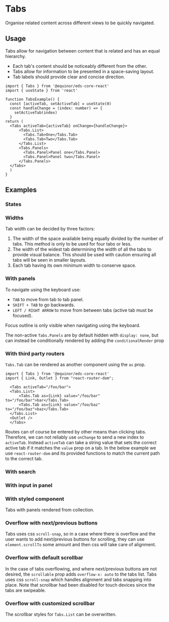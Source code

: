 
<Meta of={ComponentStories} />

# Tabs

Organise related content across different views to be quickly navigated.

<Links 
    ariaUrl="https://www.w3.org/WAI/ARIA/apg/patterns/tabpanel/"
    figmaUrl="https://www.figma.com/file/0bGXR2sCwMVSDNyyzu5BXrO5/UI%E2%80%94User-Interface?node-id=17417%3A0"
    documentationUrl="https://eds.equinor.com/0b0c666ab/p/50d3be-tabs/b/94939a"
    sourceUrl="https://github.com/equinor/design-system/blob/develop/packages/eds-core-react/src/components/Tabs/Tabs.tsx"
    npmUrl="https://www.npmjs.com/package/@equinor/eds-core-react"
/>

<Primary />
<Controls />

## Usage

Tabs allow for navigation between content that is related and has an equal hierarchy.

<ul>
    <li>Each tab's content should be noticeably different from the other.</li>
    <li>Tabs allow for information to be presented in a space-saving layout.</li>
    <li>Tab labels should provide clear and concise direction.</li>
</ul>

```tsx
import { Tabs } from '@equinor/eds-core-react'
import { useState } from 'react'

function TabsExample() {
  const [activeTab, setActiveTab] = useState(0)
  const handleChange = (index: number) => {
    setActiveTab(index)
  }
return (
  <Tabs activeTab={activeTab} onChange={handleChange}>
      <Tabs.List>
        <Tabs.Tab>One</Tabs.Tab>
        <Tabs.Tab>Two</Tabs.Tab>
      </Tabs.List>
      <Tabs.Panels>
        <Tabs.Panel>Panel one</Tabs.Panel>
        <Tabs.Panel>Panel two</Tabs.Panel>
      </Tabs.Panels>
  </Tabs>
  )
}

```

## Examples

### States

<Canvas of={ComponentStories.States} />

### Widths

Tab width can be decided by three factors:
<ol>
    <li>The width of the space available being equally divided by the number of tabs. This method is only to be used for four tabs or less.</li>
    <li>The width of the widest tab determining the width of all the tabs to provide visual balance. 
        This should be used with caution ensuring all tabs will be seen in smaller layouts.</li>
    <li>Each tab having its own minimum width to conserve space.</li>
</ol>

<Canvas of={ComponentStories.Widths} />

### With panels

To navigate using the keyboard use:
<ul>
    <li><code>TAB</code> to move from tab to tab panel.</li>
    <li><code>SHIFT + TAB</code> to go backwards.</li>
    <li><code>LEFT / RIGHT ARROW</code> to move from between tabs (active tab must be focused).</li>
</ul>

Focus outline is only visible when navigating using the keyboard.

The non-active `Tabs.Panels` are by default hidden with `display: none`, but can instead be conditionally rendered by adding the `conditionalRender` prop

<Canvas of={ComponentStories.WithPanels} />

### With third party routers
`Tabs.Tab` can be rendered as another component using the `as` prop.
```tsx
import { Tabs } from '@equinor/eds-core-react'
import { Link, Outlet } from "react-router-dom";

  <Tabs activeTab="/foo/bar">
  <Tabs.List>
      <Tabs.Tab as={Link} value="/foo/bar" to="/foo/bar">bar</Tabs.Tab>
      <Tabs.Tab as={Link} value="/foo/baz" to="/foo/baz">baz</Tabs.Tab>
  </Tabs.List>
  <Outlet />
  </Tabs>
```
Routes can of course be entered by other means than clicking tabs. Therefore, we can not reliably use `onChange` to send a new index to `activeTab`. Instead `activeTab` can take a string value that sets the correct active tab if it matches the `value` prop on a tab. In the below example we use `react-router-dom` and its provided functions to match the current path to the correct tab.
<Canvas of={ComponentStories.Router} />

### With search

<Canvas of={ComponentStories.WithSearch} />

### With input in panel

<Canvas of={ComponentStories.WithInputInPanel} />

### With styled component

Tabs with panels rendered from collection.

<Canvas of={ComponentStories.WithStyledComponent} />

### Overflow with next/previous buttons

Tabs uses css `scroll-snap`, so in a case where there is overflow and the user wants to add next/previous buttons for scrolling, 
they can use `element.scrollTo` some amount and then css will take care of alignment.

<Canvas of={ComponentStories.Overflow} />

### Overflow with default scrollbar

In the case of tabs overflowing, and where next/previous buttons are not desired, the `scrollable` prop adds `overflow-x: auto` to the tabs list. 
Tabs uses css `scroll-snap` which handles alignment and tabs snapping into place. 
Note that scrollbar had been disabled for touch devices since the tabs are swipeable.

<Canvas of={ComponentStories.OverflowScroll} />

### Overflow with customized scrollbar

The scrollbar styles for `Tabs.List` can be overwritten.

<Canvas of={ComponentStories.OverflowScrollStyled} />

